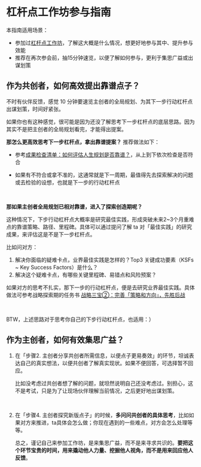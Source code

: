 # 杠杆点工作坊参与指南

本指南适用场景：
- 参加过[杠杆点工作坊](https://sunnylife.feishu.cn/wiki/wikcnMP1QxbQN0IlAQQ1IeSMipc#)，了解这大概是什么情况，想更好地参与其中、提升参与效能
- 推荐在再次参会前，抽15分钟速览，以便了解如何参与，更利于集思广益或出谋划策

## 作为共创者，如何高效提出靠谱点子？

不时有伙伴反馈，感觉 10 分钟要速览主创者的全局规划、为其下一步行动杠杆点出谋划策，时间好紧张。

如果你也有这种感觉，很可能是因为还没了解思考下一步杠杆点的底层思路。因为其实不是把主创者的全局规划看完，才能得出提案。

**那怎么更高效思考下一步杠杆点，拿出靠谱提案？** 推荐做法如下：

- 参考[成果检查清单：如何评估人生规划是否靠谱？](/projects/checklist)，从上到下依次检查是否符合

- 如果有不符合或拿不准的，这通常就是下一周期，最值得先去探索解决的问题或去检验的设想，也就是下一步的行动杠杆点




<br />

**那如果主创者全局规划已相对靠谱，进入了探索创造期呢？**

这种情况下，下步行动杠杆点大概率是研究最佳实践，形成突破未来2~3个月重难点的靠谱策略、路径、里程碑。具体可以通过提问了解 ta 对「最佳实践」的研究成果，来评估这是不是下一步杠杆点。

比如问对方：

1. 解决你面临的疑难卡点，业界最佳实践是怎样的？Top3 关键成功要素（KSFs ~ Key Success Factors）是什么？
2. 解决这个疑难卡点，有哪些关键里程碑、易错点和风险预案？

如果对方的思考不扎实，那下一步的行动杠杆点，便是去研究业界最佳实践。具体做法可参考战略探索期的任务书 [战略三宝②：完善「策略和方向」，先胜后战](/projects/strategy-p2)

<br />

BTW，上述思路对于思考你自己的下步行动杠杆点，也适用：）


## 作为主创者，如何有效集思广益？

1. 在「步骤2. 主创者分享共创者所需信息，以便点子更易奏效」的环节，坦诚表达自己的真实想法，以便共创者了解真实现状。如果不便回答，可选择暂不回应。
    
    比如没考虑过共创者想了解的问题，就坦然说明自己还没考虑过。别担心，这不是考试，只是为了让现场伙伴理解当前情况，之后更好地出谋划策。

<br />

2. 在「步骤4. 主创者探究新版点子」的时候，**多问问共创者的具体思考**，比如如果对方来推进，ta具体会怎么做；你现在遇到的一些难点，对方会怎么处理等等。

    总之，谨记自己来参加工作坊，是来集思广益，而不是来寻求共识的。**要把这个环节宝贵的时间，用来撬动他人力量、挖掘他人视角，而不是用来回应他人反馈**。